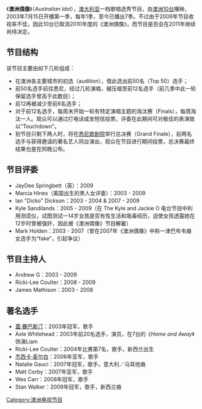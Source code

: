 {{unreferenced|time=2010-01-13T09:54:37+00:00}}
《'''澳洲偶像'''》（''Australian Idol''），[[澳大利亚|澳大利亚]]一档歌唱选秀节目，由[[澳洲10台|澳洲10台]]播映，2003年7月15日开播第一季，每年1季，至今已播出7季。不过由于2009年节目收视率不佳，因此10台已取消2010年度的《澳洲偶像》，而节目是否会在2011年继续尚待决定。

==节目结构==
该节目主要由如下几轮组成：
*在澳洲各主要城市的初选（audition），借此选出前50名（Top 50）选手；
*前50名选手前往悉尼，经过几轮演唱，被压缩至前12名选手（前几季中此一轮保留选手曾高于此数目）；
*前12再被减少至前6名选手；
*对于前12名选手，每周末开始一轮有特定演唱主题的淘汰赛（Finals），每周淘汰一人。观众可以通过打电话或发短信投票，评委在此期间可对极佳的表演致以“Touchdown”。
*到节目只剩下两人时，将在[[悉尼歌剧院|悉尼歌剧院]]举行总决赛（Grand Finale），前两名选手与获得邀请的著名艺人同台演出，观众在节目进行期间投票，总决赛最终结果也是在同晚公布。

==节目评委==
* JayDee Springbett（英）：2009
* Marcia Hines（美国出生的黑人女评委）：2003 - 2009
* Ian "Dicko" Dickson：2003 - 2004 & 2007 - 2009
* Kyle Sandilands：2005 - 2009（在 The Kyle and Jackie O 电台节目中利用测谎仪，试图测试一14岁女孩是否有性生活和吸毒经历，迫使女孩透露她在12岁时曾被强奸，因此被《澳洲偶像》节目解雇）
* Mark Holden：2003 - 2007（曾在2007年《澳洲偶像》中称一津巴布韦裔女选手为“fake”，引起争议）

==节目主持人==
* Andrew G：2003 - 2009
* Ricki-Lee Coulter：2008 - 2009
* James Mathison：2003 - 2008

==著名选手==
*[[蓋·賽巴斯汀|蓋·賽巴斯汀]]：2003年冠军，歌手
*Axle Whitehead：2003年前20名选手，演员，在7台的《''Home and Away''》饰演Liam
*Ricki-Lee Coulter：2004年比赛第7名，歌手，新西兰出生
*[[杰西卡·麦尔白|杰西卡·麦尔白]]：2006年亚军，歌手
*Natalie Gauci：2007年冠军，歌手，意大利／马耳他裔
*Matt Corby：2007年亚军，歌手
*Wes Carr：2008年冠军，歌手
*Stan Walker：2009年冠军，歌手，新西兰裔

[[Category:澳洲电视节目|Category:澳洲电视节目]]